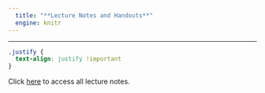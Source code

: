 ```yaml
---
  title: "**Lecture Notes and Handouts**"
  engine: knitr
---
```

---

```css
.justify {
  text-align: justify !important
}
```

::: {.justify}

Click [here](https://lsmacoris.github.io/lectures) to access all lecture notes.

:::
